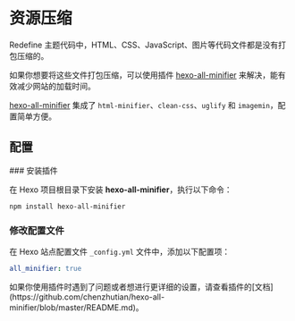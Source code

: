 # 资源压缩

Redefine 主题代码中，HTML、CSS、JavaScript、图片等代码文件都是没有打包压缩的。

如果你想要将这些文件打包压缩，可以使用插件 [hexo-all-minifier](https://github.com/chenzhutian/hexo-all-minifier) 来解决，能有效减少网站的加载时间。

[hexo-all-minifier](https://github.com/chenzhutian/hexo-all-minifier) 集成了 `html-minifier`、`clean-css`、`uglify` 和 `imagemin`，配置简单方便。

## 配置


<Steps>
### 安装插件

在 Hexo 项目根目录下安装 **hexo-all-minifier**，执行以下命令：

```shell
npm install hexo-all-minifier
```

### 修改配置文件

在 Hexo 站点配置文件 `_config.yml` 文件中，添加以下配置项：

```yaml filename="_config.yml"
all_minifier: true
```
</Steps>
如果你使用插件时遇到了问题或者想进行更详细的设置，请查看插件的[文档](https://github.com/chenzhutian/hexo-all-minifier/blob/master/README.md)。
